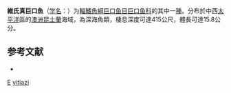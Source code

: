 {{Speciesbox
| genus = Eustomias
| species = vitiazi
| status = NE
| status_system = IUCN3.1
| authority = [[Parin|Parin]] & [[Pokhil'skaya|Pokhil'skaya]], 1974
| synonyms = 
}}

'''維氏真巨口魚'''（[[学名|学名]]：{{lang|la|''Eustomias vitiazi''}}）为[[輻鰭魚綱|輻鰭魚綱]][[巨口鱼目|巨口鱼目]][[巨口鱼科|巨口鱼科]]的其中一[[種|種]]。分布於中西[[太平洋|太平洋]]區的[[澳洲|澳洲]][[昆士蘭|昆士蘭]]海域，為深海魚類，棲息深度可達415公尺，體長可達15.8公分。

== 参考文献 ==
{{refbegin}}
*{{FishBase_species|genus=Eustomias|species=vitiazi|year=2012|month=2}}
{{refend}}

{{taxonbar}}

[[Category:1974年描述的鱼类|E]]
[[Category:真巨口鱼属|vitiazi]]